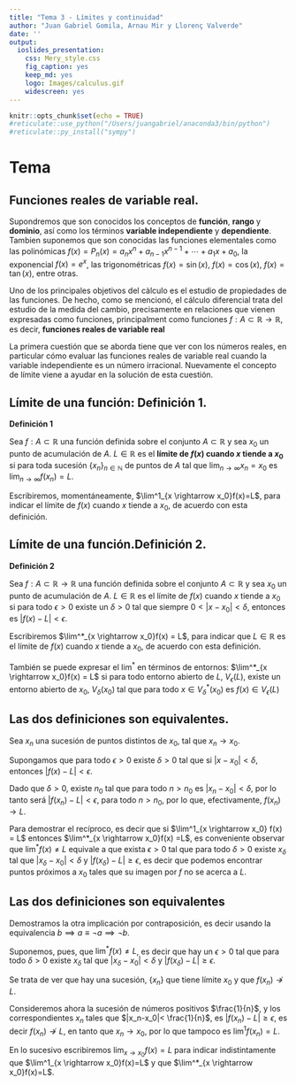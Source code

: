 ```yaml
---
title: "Tema 3 - Límites y continuidad"
author: "Juan Gabriel Gomila, Arnau Mir y Llorenç Valverde"
date: ''
output: 
  ioslides_presentation: 
    css: Mery_style.css
    fig_caption: yes
    keep_md: yes
    logo: Images/calculus.gif
    widescreen: yes
---
```


```r
knitr::opts_chunk$set(echo = TRUE)
#reticulate::use_python("/Users/juangabriel/anaconda3/bin/python")
#reticulate::py_install("sympy")
```

# Tema

## Funciones reales de variable real.

Supondremos que son conocidos los conceptos de **función**, **rango** y **dominio**, así como los términos **variable independiente** y **dependiente**. Tambien suponemos que  son conocidas las funciones elementales como las polinómicas $f(x)= P_n(x) = a_nx^n+a_{n-1}x^{n-1}+ \cdots + a_1x+a_0$, la exponencial $f(x)=e^x$,  las trigonométricas $f(x)=\sin(x)$, $f(x)=\cos(x)$, $f(x) =\tan(x)$, entre otras. 

Uno de los principales objetivos del càlculo es el estudio de propiedades de las funciones. De hecho, como se mencionó, el cálculo diferencial trata del estudio de la medida del cambio, precisamente en relaciones que vienen expresadas como funciones, principalment como funciones $f:A\subset \mathbb{R} \rightarrow \mathbb{R}$, es decir, **funciones reales de variable real**

La primera cuestión que se aborda tiene que ver con los números reales, en particular cómo evaluar las funciones reales de variable real cuando la variable independiente es un número irracional. Nuevamente el concepto de límite viene a ayudar en la solución de esta cuestión.

## Límite de una función: Definición 1.

<l class="definition"> **Definición 1** </l>

Sea $f:A \subset \mathbb{R}$ una función definida sobre el conjunto $A \subset \mathbb{R}$ y sea $x_0$ un punto de acumulación de $A$. $L \in \mathbb{R}$ es el **límite de $f(x)$ cuando $x$ tiende a $x_0$** si para toda sucesión $\{x_n\}_{n \in \mathbb{N}}$ de puntos de $A$ tal que $\lim_{n \rightarrow \infty}x_n = x_0$ es $\lim_{n \rightarrow \infty}f(x_n)=L$.

Escribiremos, momentáneamente, $\lim^1_{x \rightarrow x_0}f(x)=L$, para indicar el límite de $f(x)$ cuando $x$ tiende a $x_0$, de acuerdo con esta definición.





## Límite de una función.Definición 2.

<l class="definition"> **Definición 2** </l>

Sea $f:A \subset \mathbb{R} \rightarrow \mathbb{R}$ una función definida sobre el conjunto $A \subset \mathbb{R}$ y sea $x_0$ un punto de acumulación de $A$. $L \in \mathbb{R}$ es el límite de $f(x)$ cuando $x$ tiende a $x_0$ si para todo $\epsilon >0$ existe un $\delta >0$ tal que siempre $0<|x-x_0|< \delta$, entonces es $|f(x)-L|<\epsilon$.

Escribiremos $\lim^*_{x \rightarrow x_0}f(x) = L$, para indicar que $L \in \mathbb{R}$ es el límite de $f(x)$ cuando $x$ tiende a $x_0$, de acuerdo con esta definición.


También se puede expresar el $\lim^*$ en términos de entornos: $\lim^*_{x \rightarrow x_0}f(x) = L$ si para todo entorno
abierto de $L$, $V_{\epsilon}(L)$, existe un entorno abierto de $x_0$, $V_{\delta} (x_0)$ tal que para todo $x \in V^*_{\delta} (x_0)$ es $f(x) \in V_{\epsilon}(L)$


## Las dos definiciones son equivalentes.

Sea $x_n$ una sucesión de puntos distintos de $x_0$, tal que $x_n \rightarrow x_0$.

Supongamos que para todo $\epsilon >0$ existe $\delta >0$ tal que si $|x - x_0|< \delta$, entonces $|f(x)-L|<\epsilon$. 

Dado que $\delta >0$, existe $n_0$ tal que para todo $n > n_0$ es $|x_n - x_0|<\delta$, por lo tanto será $|f(x_n) - L| < \epsilon$, para todo $n > n_0$, por lo que, efectivamente, $f(x_n) \rightarrow L$.

Para demostrar el recíproco, es decir que si $\lim^1_{x \rightarrow x_0} f(x) = L$ entonces $\lim^*_{x \rightarrow x_0}f(x) =L$, es conveniente observar que $\lim^*f(x) \neq L$ equivale a que exista $\epsilon >0$ tal que para todo $\delta >0$ existe $x_{\delta}$ tal que $|x_{\delta} -x_0| < \delta$ y $|f(x_{\delta}) - L|\geq \epsilon$, es decir que podemos encontrar puntos próximos a $x_0$ tales que su imagen por $f$ no se acerca a $L$.


## Las dos definiciones son equivalentes

Demostramos la otra implicación por contraposición, es decir usando la equivalencia $b \implies a \equiv \lnot a \implies \lnot b$. 

Suponemos, pues, que $\lim^*f(x) \neq L$, es decir que hay un $\epsilon > 0$ tal que para todo $\delta >0$ existe $x_{\delta}$ tal que $|x_{\delta} - x_0|<\delta$ y $|f(x_{\delta}) - L| \geq \epsilon$. 

Se trata de ver que hay una sucesión, $\{x_n\}$ que tiene límite  $x_0$ y que $f(x_n) \not\rightarrow L$. 

Consideremos ahora la sucesión de números positivos $\frac{1}{n}$, y los correspondientes $x_n$ tales que $|x_n-x_0|< \frac{1}{n}$, es $|f(x_n) -L | \geq \epsilon$, es decir $f(x_n) \not\rightarrow L$, en tanto que $x_n \rightarrow x_0$, por lo que tampoco es $\lim^1 f(x_n) = L$.

En lo sucesivo escribiremos $\lim_{x \rightarrow x_0}f(x)=L$ para indicar indistintamente que $\lim^1_{x \rightarrow x_0}f(x)=L$ y que $\lim^*_{x \rightarrow x_0}f(x)=L$.



